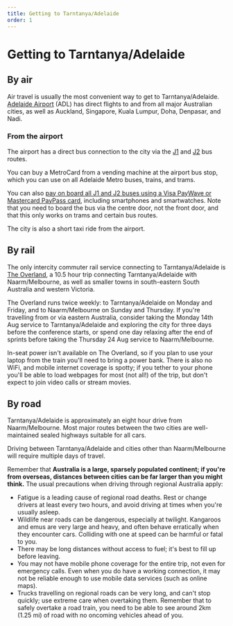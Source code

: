 ```yaml
---
title: Getting to Tarntanya/Adelaide
order: 1
---
```


# Getting to Tarntanya/Adelaide

## By air

Air travel is usually the most convenient way to get to Tarntanya/Adelaide. [Adelaide Airport](https://www.adelaideairport.com.au) (ADL) has direct flights to and from all major Australian cities, as well as Auckland, Singapore, Kuala Lumpur, Doha, Denpasar, and Nadi.

### From the airport

The airport has a direct bus connection to the city via the [J1](https://www.adelaidemetro.com.au/routes/j1) and [J2](https://www.adelaidemetro.com.au/routes/j2) bus routes.

You can buy a MetroCard from a vending machine at the airport bus stop, which you can use on all Adelaide Metro buses, trains, and trams.

You can also [pay on board all J1 and J2 buses using a Visa PayWave or Mastercard PayPass card](https://www.adelaidemetro.com.au/tickets-and-fares/tap-and-pay), including smartphones and smartwatches. Note that you need to board the bus via the centre door, not the front door, and that this only works on trams and certain bus routes.

The city is also a short taxi ride from the airport.

## By rail

The only intercity commuter rail service connecting to Tarntanya/Adelaide is [The Overland](https://www.journeybeyondrail.com.au/journeys/overland/), a 10.5 hour trip connecting Tarntanya/Adelaide with Naarm/Melbourne, as well as smaller towns in south-eastern South Australia and western Victoria.

The Overland runs twice weekly: to Tarntanya/Adelaide on Monday and Friday, and to Naarm/Melbourne on Sunday and Thursday. If you're travelling from or via eastern Australia, consider taking the Monday 14th Aug service to Tarntanya/Adelaide and exploring the city for three days before the conference starts, or spend one day relaxing after the end of sprints before taking the Thursday 24 Aug service to Naarm/Melbourne.

In-seat power isn't available on The Overland, so if you plan to use your laptop from the train you'll need to bring a power bank. There is also no WiFi, and mobile internet coverage is spotty; if you tether to your phone you'll be able to load webpages for most (not all!) of the trip, but don't expect to join video calls or stream movies.

## By road

Tarntanya/Adelaide is approximately an eight hour drive from Naarm/Melbourne. Most major routes between the two cities are well-maintained sealed highways suitable for all cars.

Driving between Tarntanya/Adelaide and cities other than Naarm/Melbourne will require multiple days of travel.

Remember that **Australia is a large, sparsely populated continent; if you're from overseas, distances between cities can be far larger than you might think.** The usual precautions when driving through regional Australia apply:

- Fatigue is a leading cause of regional road deaths. Rest or change drivers at least every two hours, and avoid driving at times when you're usually asleep.
- Wildlife near roads can be dangerous, especially at twilight. Kangaroos and emus are very large and heavy, and often behave erratically when they encounter cars. Colliding with one at speed can be harmful or fatal to you.
- There may be long distances without access to fuel; it's best to fill up before leaving.
- You may not have mobile phone coverage for the entire trip, not even for emergency calls. Even when you do have a working connection, it may not be reliable enough to use mobile data services (such as online maps).
- Trucks travelling on regional roads can be very long, and can't stop quickly; use extreme care when overtaking them. Remember that to safely overtake a road train, you need to be able to see around 2km (1.25 mi) of road with no oncoming vehicles ahead of you.
